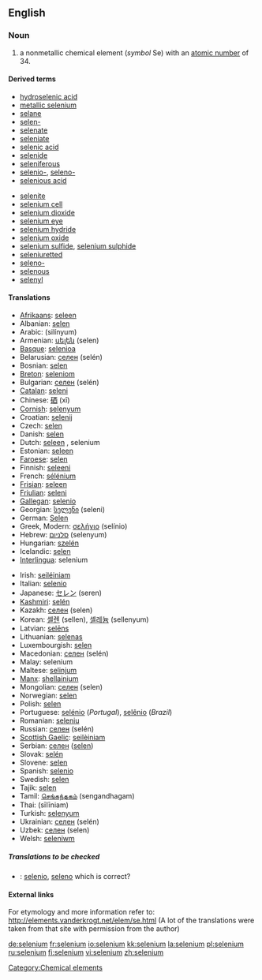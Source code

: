 ==English==

{{elements|Se|arsenic|As|bromine|Br}}
===Noun===
{{en-noun|-}}
{{wikipedia}}

# a nonmetallic chemical element (''symbol'' Se) with an [[atomic number]] of 34.

====Derived terms====
{{top2}}
*[[hydroselenic acid]]
*[[metallic selenium]]
*[[selane]]
*[[selen-]]
*[[selenate]]
*[[seleniate]]
*[[selenic acid]]
*[[selenide]]
*[[seleniferous]]
*[[selenio-]], [[seleno-]]
*[[selenious acid]]
{{mid2}}
*[[selenite]]
*[[selenium cell]]
*[[selenium dioxide]]
*[[selenium eye]]
*[[selenium hydride]]
*[[selenium oxide]]
*[[selenium sulfide]], [[selenium sulphide]]
*[[seleniuretted]]
*[[seleno-]]
*[[selenous]]
*[[selenyl]]
{{bottom}}

====Translations====
{{top}}
*[[Afrikaans]]: [[seleen]]
*Albanian: [[selen]]
*Arabic: {{ARchar|[[سلينيوم]]}} (silínyum) {{m}}
*Armenian: [[սելեն]] (selen)
*[[Basque]]: [[selenioa]]
*Belarusian: [[селен]] (selén) {{m}}
*Bosnian: [[selen]]
*[[Breton]]: [[seleniom]]
*Bulgarian: [[селен]] (selén) {{m}}
*[[Catalan]]: [[seleni]]
*Chinese: [[硒]] (xī)
*[[Cornish]]: [[selenyum]]
*Croatian: [[selenij]]
*Czech: [[selen]]
*Danish: [[selen]]
*Dutch: [[seleen]] {{n}}, selenium {{n}}
*Estonian: [[seleen]]
*[[Faroese]]: [[selen]]
*Finnish: [[seleeni]]
*French: [[sélénium]] {{m}}
*[[Frisian]]: [[seleen]]
*[[Friulian]]: [[seleni]]
*[[Gallegan]]: [[selenio]]
*Georgian: [[სელენი]] (seleni)
*German: [[Selen]] {{n}}
*Greek, Modern: [[σελήνιο]] (selínio) {{n}}
*Hebrew: [[סלניום]] (selenyum)
*Hungarian: [[szelén]]
*Icelandic: [[selen]]
*[[Interlingua]]: selenium
{{mid}}
*Irish: [[seiléiniam]]
*Italian: [[selenio]] {{m}}
*Japanese: [[セレン]] (seren)
*[[Kashmiri]]: [[selén]]
*Kazakh: [[селен]] (selen)
*Korean: [[셀렌]] (sellen), [[셀레늄]] (sellenyum)
*Latvian: [[selēns]]
*Lithuanian: [[selenas]]
*Luxembourgish: [[selen]]
*Macedonian: [[селен]] (selén) {{m}}
*Malay: selenium
*Maltese: [[selinjum]]
*[[Manx]]: [[shellainium]]
*Mongolian: [[селен]] (selen)
*Norwegian: [[selen]]
*Polish: [[selen]] {{m}}
*Portuguese: [[selénio]] {{m}} (''Portugal''), [[selênio]] {{m}} (''Brazil'')
*Romanian: [[seleniu]] {{n}}
*Russian: [[селен]] (selén) {{m}}
*[[Scottish Gaelic]]: [[seilèiniam]]
*Serbian: [[селен]] ([[selen]]) {{m}}
*Slovak: [[selén]]
*Slovene: [[selen]]
*Spanish: [[selenio]] {{m}}
*Swedish: [[selen]]
*Tajik: [[selen]]
*Tamil: [[செங்கந்தகம்]] (sengandhagam)
*Thai: {{THchar|[[ซีลีเนียม]]}} (sīlīniam)
*Turkish: [[selenyum]]
*Ukrainian: [[селен]] (selén) {{m}}
*Uzbek: [[селен]] (selen)
*Welsh: [[seleniwm]]
{{bottom}}

=====Translations to be checked=====
<!--Remove this section once all of the translations below have been moved into the table above.-->
{{checktrans}}

*{{ttbc|Esperanto}}: [[selenio]], [[seleno]] which is correct?

====External links====
For etymology and more information refer to:
http://elements.vanderkrogt.net/elem/se.html
(A lot of the translations were taken from that site with permission from the author)

[[Category:Chemical elements]]

[[de:selenium]]
[[fr:selenium]]
[[io:selenium]]
[[kk:selenium]]
[[la:selenium]]
[[pl:selenium]]
[[ru:selenium]]
[[fi:selenium]]
[[vi:selenium]]
[[zh:selenium]]